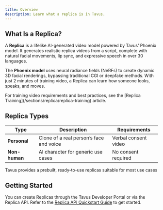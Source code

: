 ```yaml
---
title: Overview
description: Learn what a replica is in Tavus.
---
```


## What Is a Replica?

A **Replica** is a lifelike AI-generated video model powered by Tavus’ Phoenix model. It generates realistic replica videos from a script, complete with natural facial movements, lip sync, and expressive speech in over 30 languages.

The **Phoenix model** uses neural radiance fields (NeRFs) to create dynamic 3D facial renderings, bypassing traditional CGI or deepfake methods. With just 2 minutes of training video, a Replica can learn how someone looks, speaks, and moves.

<Tip>
For training video requirements and best practices, see the [Replica Training](/sections/replica/replica-training) article.
</Tip>

## Replica Types


| Type           | Description                                         | Requirements           |
|----------------|-----------------------------------------------------|------------------------|
| **Personal**   | Clone of a real person’s face and voice             | Verbal consent video   |
| **Non-human**  | AI character for generic use cases                  | No consent required    |

<Note>
Tavus provides a prebuilt, ready-to-use replicas suitable for most use cases 
</Note>


## Getting Started

You can create Replicas through the Tavus Developer Portal or via the Replica API. Refer to the [Replica API Quickstart Guide](/sections/replica/quickstart) to get started.
